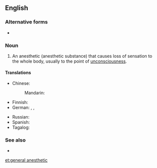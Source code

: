 ==English==

===Alternative forms===
* {{l|en|general anaesthetic}}

===Noun===
{{wikipedia}}
{{en-noun|head=[[general]] [[anesthetic]]}}

# {{lb|en|medicine}} An anesthetic (anesthetic substance) that causes loss of sensation to the whole body, usually to the point of [[unconsciousness]].

====Translations====
{{trans-top|substance}}
* Chinese:
*: Mandarin: {{t-needed|cmn}}
* Finnish: {{t|fi|yleispuudutusaine}}
* German: {{t+|de|Narkosemittel|n}}, {{t+|de|Narkotikum|n}} {{qualifier|technical}}, {{t|de|Allgemeinanästhetikum|n}} {{qualifier|technical}}
{{trans-mid}}
* Russian: {{t-needed|ru}}
* Spanish: {{t|es|anestésico general|m}}
* Tagalog: {{t|tl|pangimay}}
{{trans-bottom}}

===See also===
* {{l|en|local anesthetic}}

[[et:general anesthetic]]